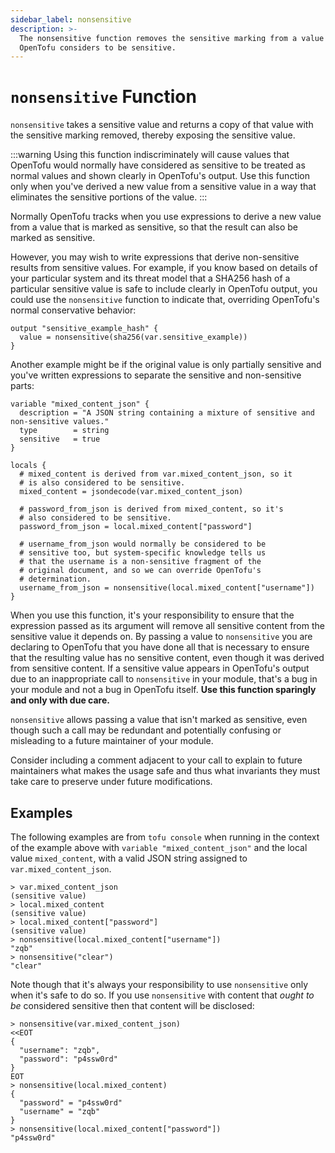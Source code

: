 ```yaml
---
sidebar_label: nonsensitive
description: >-
  The nonsensitive function removes the sensitive marking from a value that
  OpenTofu considers to be sensitive.
---
```


# `nonsensitive` Function

`nonsensitive` takes a sensitive value and returns a copy of that value with
the sensitive marking removed, thereby exposing the sensitive value.

:::warning
Using this function indiscriminately will cause values that
OpenTofu would normally have considered as sensitive to be treated as normal
values and shown clearly in OpenTofu's output. Use this function only when
you've derived a new value from a sensitive value in a way that eliminates the
sensitive portions of the value.
:::

Normally OpenTofu tracks when you use expressions to derive a new value from
a value that is marked as sensitive, so that the result can also be marked
as sensitive.

However, you may wish to write expressions that derive non-sensitive results
from sensitive values. For example, if you know based on details of your
particular system and its threat model that a SHA256 hash of a particular
sensitive value is safe to include clearly in OpenTofu output, you could use
the `nonsensitive` function to indicate that, overriding OpenTofu's normal
conservative behavior:

```hcl
output "sensitive_example_hash" {
  value = nonsensitive(sha256(var.sensitive_example))
}
```

Another example might be if the original value is only partially sensitive and
you've written expressions to separate the sensitive and non-sensitive parts:

```hcl
variable "mixed_content_json" {
  description = "A JSON string containing a mixture of sensitive and non-sensitive values."
  type        = string
  sensitive   = true
}

locals {
  # mixed_content is derived from var.mixed_content_json, so it
  # is also considered to be sensitive.
  mixed_content = jsondecode(var.mixed_content_json)

  # password_from_json is derived from mixed_content, so it's
  # also considered to be sensitive.
  password_from_json = local.mixed_content["password"]

  # username_from_json would normally be considered to be
  # sensitive too, but system-specific knowledge tells us
  # that the username is a non-sensitive fragment of the
  # original document, and so we can override OpenTofu's
  # determination.
  username_from_json = nonsensitive(local.mixed_content["username"])
}
```

When you use this function, it's your responsibility to ensure that the
expression passed as its argument will remove all sensitive content from
the sensitive value it depends on. By passing a value to `nonsensitive` you are
declaring to OpenTofu that you have done all that is necessary to ensure that
the resulting value has no sensitive content, even though it was derived
from sensitive content. If a sensitive value appears in OpenTofu's output
due to an inappropriate call to `nonsensitive` in your module, that's a bug in
your module and not a bug in OpenTofu itself.
**Use this function sparingly and only with due care.**

`nonsensitive` allows passing a value that isn't marked as sensitive,
even though such a call may be redundant and potentially confusing
or misleading to a future maintainer of your module.

Consider including a comment adjacent to your call to explain to future
maintainers what makes the usage safe and thus what invariants they must take
care to preserve under future modifications.

## Examples

The following examples are from `tofu console` when running in the
context of the example above with `variable "mixed_content_json"` and
the local value `mixed_content`, with a valid JSON string assigned to
`var.mixed_content_json`.

```
> var.mixed_content_json
(sensitive value)
> local.mixed_content
(sensitive value)
> local.mixed_content["password"]
(sensitive value)
> nonsensitive(local.mixed_content["username"])
"zqb"
> nonsensitive("clear")
"clear"
```

Note though that it's always your responsibility to use `nonsensitive` only
when it's safe to do so. If you use `nonsensitive` with content that
_ought to be_ considered sensitive then that content will be disclosed:

```
> nonsensitive(var.mixed_content_json)
<<EOT
{
  "username": "zqb",
  "password": "p4ssw0rd"
}
EOT
> nonsensitive(local.mixed_content)
{
  "password" = "p4ssw0rd"
  "username" = "zqb"
}
> nonsensitive(local.mixed_content["password"])
"p4ssw0rd"
```
